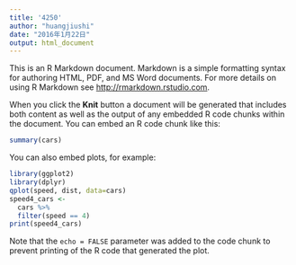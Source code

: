 ```yaml
---
title: '4250'
author: "huangjiushi"
date: "2016年1月22日"
output: html_document
---
```


This is an R Markdown document. Markdown is a simple formatting syntax for authoring HTML, PDF, and MS Word documents. For more details on using R Markdown see <http://rmarkdown.rstudio.com>.

When you click the **Knit** button a document will be generated that includes both content as well as the output of any embedded R code chunks within the document. You can embed an R code chunk like this:

```r
summary(cars)
```

You can also embed plots, for example:

```r
library(ggplot2)
library(dplyr)
qplot(speed, dist, data=cars)
speed4_cars <-
  cars %>%
  filter(speed == 4)
print(speed4_cars)
```

Note that the `echo = FALSE` parameter was added to the code chunk to prevent printing of the R code that generated the plot.
